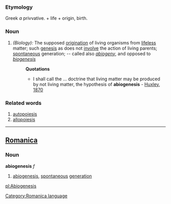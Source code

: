 ===Etymology===
Greek ''a'' privvative. +  life +  origin, birth.
===Noun===
#''(Biology):'' The supposed [[origination]] of living organisms from [[lifeless]] matter; such [[genesis]] as does not [[involve]] the action of living parents; [[spontaneous]] generation; -- called also ''[[abiogeny]]'', and opposed to ''[[biogenesis]]''
#:'''Quotations'''
#:*I shall call the ... doctrine that living matter may be produced by not living matter, the hypothesis of '''abiogenesis''' - [[Huxley, 1870]]
===Related words===
#[[autopoiesis]]
#[[allopoiesis]]
----

==[[Romanica]]==
[[Category:Romanica language]]
===Noun===
<b>abiogenesis</b> ''f''
#[[abiogenesis]], [[spontaneous]] [[generation]]

[[pl:Abiogenesis]]